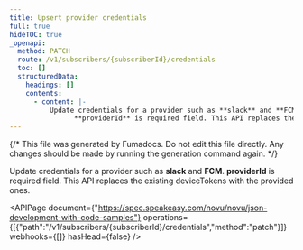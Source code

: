 ```yaml
---
title: Upsert provider credentials
full: true
hideTOC: true
_openapi:
  method: PATCH
  route: /v1/subscribers/{subscriberId}/credentials
  toc: []
  structuredData:
    headings: []
    contents:
      - content: |-
          Update credentials for a provider such as **slack** and **FCM**. 
                **providerId** is required field. This API replaces the existing deviceTokens with the provided ones.
---
```


{/* This file was generated by Fumadocs. Do not edit this file directly. Any changes should be made by running the generation command again. */}

Update credentials for a provider such as **slack** and **FCM**. 
      **providerId** is required field. This API replaces the existing deviceTokens with the provided ones.

<APIPage document={"https://spec.speakeasy.com/novu/novu/json-development-with-code-samples"} operations={[{"path":"/v1/subscribers/{subscriberId}/credentials","method":"patch"}]} webhooks={[]} hasHead={false} />